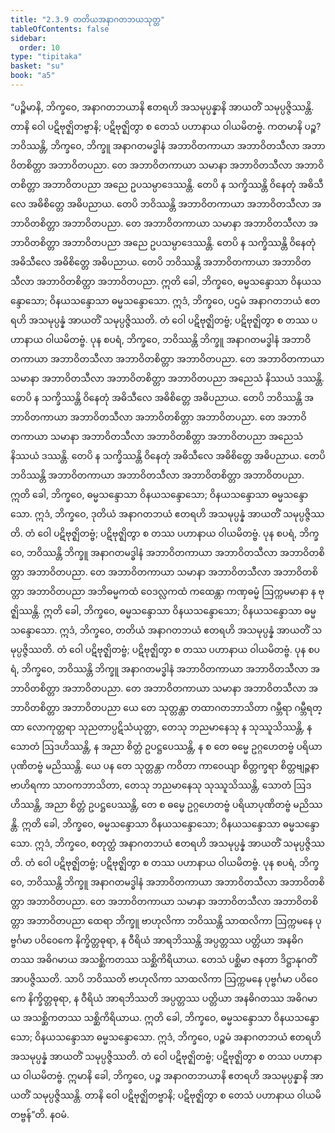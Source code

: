 ```yaml
---
title: "2.3.9 တတိယအနာဂတဘယသုတ္တ"
tableOfContents: false
sidebar:
  order: 10
type: "tipitaka"
basket: "su"
book: "a5"
---
```



<DynamicBreadcrumb />

<Division number="79" book="a5">

<Paragraph number="513" book="a5">
“ပဉ္စိမာနိ, ဘိက္ခဝေ, အနာဂတဘယာနိ ဧတရဟိ အသမုပ္ပန္နာနိ အာယတိံ သမုပ္ပဇ္ဇိဿန္တိ. တာနိ ဝေါ ပဋိဗုဇ္ဈိတဗ္ဗာနိ; ပဋိဗုဇ္ဈိတွာ စ တေသံ ပဟာနာယ ဝါယမိတဗ္ဗံ.
</Paragraph>

<Paragraph number="514" book="a5">
ကတမာနိ ပဉ္စ? ဘဝိဿန္တိ, ဘိက္ခဝေ, ဘိက္ခူ အနာဂတမဒ္ဓါနံ အဘာဝိတကာယာ အဘာဝိတသီလာ အဘာဝိတစိတ္တာ အဘာဝိတပညာ. တေ အဘာဝိတကာယာ သမာနာ အဘာဝိတသီလာ အဘာဝိတစိတ္တာ အဘာဝိတပညာ အညေ ဥပသမ္ပာဒေဿန္တိ. တေပိ န သက္ခိဿန္တိ ဝိနေတုံ အဓိသီလေ အဓိစိတ္တေ အဓိပညာယ. တေပိ ဘဝိဿန္တိ အဘာဝိတကာယာ အဘာဝိတသီလာ အဘာဝိတစိတ္တာ အဘာဝိတပညာ. တေ အဘာဝိတကာယာ သမာနာ အဘာဝိတသီလာ အဘာဝိတစိတ္တာ အဘာဝိတပညာ အညေ ဥပသမ္ပာဒေဿန္တိ. တေပိ န သက္ခိဿန္တိ ဝိနေတုံ အဓိသီလေ အဓိစိတ္တေ အဓိပညာယ. တေပိ ဘဝိဿန္တိ အဘာဝိတကာယာ အဘာဝိတသီလာ အဘာဝိတစိတ္တာ အဘာဝိတပညာ. ဣတိ ခေါ, ဘိက္ခဝေ, ဓမ္မသန္ဒောသာ ဝိနယသန္ဒောသော; ဝိနယသန္ဒောသာ ဓမ္မသန္ဒောသော. ဣဒံ, ဘိက္ခဝေ, ပဌမံ အနာဂတဘယံ ဧတရဟိ အသမုပ္ပန္နံ အာယတိံ သမုပ္ပဇ္ဇိဿတိ. တံ ဝေါ ပဋိဗုဇ္ဈိတဗ္ဗံ; ပဋိဗုဇ္ဈိတွာ စ တဿ ပဟာနာယ ဝါယမိတဗ္ဗံ.
</Paragraph>

<Paragraph number="515" book="a5">
ပုန စပရံ, ဘိက္ခဝေ, ဘဝိဿန္တိ ဘိက္ခူ အနာဂတမဒ္ဓါနံ အဘာဝိတကာယာ အဘာဝိတသီလာ အဘာဝိတစိတ္တာ အဘာဝိတပညာ. တေ အဘာဝိတကာယာ သမာနာ အဘာဝိတသီလာ အဘာဝိတစိတ္တာ အဘာဝိတပညာ အညေသံ နိဿယံ ဒဿန္တိ. တေပိ န သက္ခိဿန္တိ ဝိနေတုံ အဓိသီလေ အဓိစိတ္တေ အဓိပညာယ. တေပိ ဘဝိဿန္တိ အဘာဝိတကာယာ အဘာဝိတသီလာ အဘာဝိတစိတ္တာ အဘာဝိတပညာ. တေ အဘာဝိတကာယာ သမာနာ အဘာဝိတသီလာ အဘာဝိတစိတ္တာ အဘာဝိတပညာ အညေသံ နိဿယံ ဒဿန္တိ. တေပိ န သက္ခိဿန္တိ ဝိနေတုံ အဓိသီလေ အဓိစိတ္တေ အဓိပညာယ. တေပိ ဘဝိဿန္တိ အဘာဝိတကာယာ အဘာဝိတသီလာ အဘာဝိတစိတ္တာ အဘာဝိတပညာ. ဣတိ ခေါ, ဘိက္ခဝေ, ဓမ္မသန္ဒောသာ ဝိနယသန္ဒောသော; ဝိနယသန္ဒောသာ ဓမ္မသန္ဒောသော. ဣဒံ, ဘိက္ခဝေ, ဒုတိယံ အနာဂတဘယံ ဧတရဟိ အသမုပ္ပန္နံ အာယတိံ သမုပ္ပဇ္ဇိဿတိ. တံ ဝေါ ပဋိဗုဇ္ဈိတဗ္ဗံ; ပဋိဗုဇ္ဈိတွာ စ တဿ ပဟာနာယ ဝါယမိတဗ္ဗံ.
</Paragraph>

<Paragraph number="516" book="a5">
ပုန စပရံ, ဘိက္ခဝေ, ဘဝိဿန္တိ ဘိက္ခူ အနာဂတမဒ္ဓါနံ အဘာဝိတကာယာ အဘာဝိတသီလာ အဘာဝိတစိတ္တာ အဘာဝိတပညာ. တေ အဘာဝိတကာယာ သမာနာ အဘာဝိတသီလာ အဘာဝိတစိတ္တာ အဘာဝိတပညာ အဘိဓမ္မကထံ ဝေဒလ္လကထံ ကထေန္တာ ကဏှဓမ္မံ ဩက္ကမမာနာ န ဗုဇ္ဈိဿန္တိ. ဣတိ ခေါ, ဘိက္ခဝေ, ဓမ္မသန္ဒောသာ ဝိနယသန္ဒောသော; ဝိနယသန္ဒောသာ ဓမ္မသန္ဒောသော. ဣဒံ, ဘိက္ခဝေ, တတိယံ အနာဂတဘယံ ဧတရဟိ အသမုပ္ပန္နံ အာယတိံ သမုပ္ပဇ္ဇိဿတိ. တံ ဝေါ ပဋိဗုဇ္ဈိတဗ္ဗံ; ပဋိဗုဇ္ဈိတွာ စ တဿ ပဟာနာယ ဝါယမိတဗ္ဗံ.
</Paragraph>

<Paragraph number="517" book="a5">
ပုန စပရံ, ဘိက္ခဝေ, ဘဝိဿန္တိ ဘိက္ခူ အနာဂတမဒ္ဓါနံ အဘာဝိတကာယာ အဘာဝိတသီလာ အဘာဝိတစိတ္တာ အဘာဝိတပညာ. တေ အဘာဝိတကာယာ သမာနာ အဘာဝိတသီလာ အဘာဝိတစိတ္တာ အဘာဝိတပညာ ယေ တေ သုတ္တန္တာ တထာဂတဘာသိတာ ဂမ္ဘီရာ ဂမ္ဘီရတ္ထာ လောကုတ္တရာ သုညတာပ္ပဋိသံယုတ္တာ, တေသု ဘညမာနေသု န သုဿူသိဿန္တိ, န သောတံ ဩဒဟိဿန္တိ, န အညာ စိတ္တံ ဥပဋ္ဌပေဿန္တိ, န စ တေ ဓမ္မေ ဥဂ္ဂဟေတဗ္ဗံ ပရိယာပုဏိတဗ္ဗံ မညိဿန္တိ. ယေ ပန တေ သုတ္တန္တာ ကဝိတာ ကာဝေယျာ စိတ္တက္ခရာ စိတ္တဗျဉ္ဇနာ ဗာဟိရကာ သာဝကဘာသိတာ, တေသု ဘညမာနေသု သုဿူသိဿန္တိ, သောတံ ဩဒဟိဿန္တိ, အညာ စိတ္တံ ဥပဋ္ဌပေဿန္တိ, တေ စ ဓမ္မေ ဥဂ္ဂဟေတဗ္ဗံ ပရိယာပုဏိတဗ္ဗံ မညိဿန္တိ. ဣတိ ခေါ, ဘိက္ခဝေ, ဓမ္မသန္ဒောသာ ဝိနယသန္ဒောသော; ဝိနယသန္ဒောသာ ဓမ္မသန္ဒောသော. ဣဒံ, ဘိက္ခဝေ, စတုတ္ထံ အနာဂတဘယံ ဧတရဟိ အသမုပ္ပန္နံ အာယတိံ သမုပ္ပဇ္ဇိဿတိ. တံ ဝေါ ပဋိဗုဇ္ဈိတဗ္ဗံ; ပဋိဗုဇ္ဈိတွာ စ တဿ ပဟာနာယ ဝါယမိတဗ္ဗံ.
</Paragraph>

<Paragraph number="518" book="a5">
ပုန စပရံ, ဘိက္ခဝေ, ဘဝိဿန္တိ ဘိက္ခူ အနာဂတမဒ္ဓါနံ အဘာဝိတကာယာ အဘာဝိတသီလာ အဘာဝိတစိတ္တာ အဘာဝိတပညာ. တေ အဘာဝိတကာယာ သမာနာ အဘာဝိတသီလာ အဘာဝိတစိတ္တာ အဘာဝိတပညာ ထေရာ ဘိက္ခူ ဗာဟုလိကာ ဘဝိဿန္တိ သာထလိကာ ဩက္ကမနေ ပုဗ္ဗင်္ဂမာ ပဝိဝေကေ နိက္ခိတ္တဓုရာ, န ဝီရိယံ အာရဘိဿန္တိ အပ္ပတ္တဿ ပတ္တိယာ အနဓိဂတဿ အဓိဂမာယ အသစ္ဆိကတဿ သစ္ဆိကိရိယာယ. တေသံ ပစ္ဆိမာ ဇနတာ ဒိဋ္ဌာနုဂတိံ အာပဇ္ဇိဿတိ. သာပိ ဘဝိဿတိ ဗာဟုလိကာ သာထလိကာ ဩက္ကမနေ ပုဗ္ဗင်္ဂမာ ပဝိဝေကေ နိက္ခိတ္တဓုရာ, န ဝီရိယံ အာရဘိဿတိ အပ္ပတ္တဿ ပတ္တိယာ အနဓိဂတဿ အဓိဂမာယ အသစ္ဆိကတဿ သစ္ဆိကိရိယာယ. ဣတိ ခေါ, ဘိက္ခဝေ, ဓမ္မသန္ဒောသာ ဝိနယသန္ဒောသော; ဝိနယသန္ဒောသာ ဓမ္မသန္ဒောသော. ဣဒံ, ဘိက္ခဝေ, ပဉ္စမံ အနာဂတဘယံ ဧတရဟိ အသမုပ္ပန္နံ အာယတိံ သမုပ္ပဇ္ဇိဿတိ. တံ ဝေါ ပဋိဗုဇ္ဈိတဗ္ဗံ; ပဋိဗုဇ္ဈိတွာ စ တဿ ပဟာနာယ ဝါယမိတဗ္ဗံ.
</Paragraph>

<Paragraph number="519" book="a5">
ဣမာနိ ခေါ, ဘိက္ခဝေ, ပဉ္စ အနာဂတဘယာနိ ဧတရဟိ အသမုပ္ပန္နာနိ အာယတိံ သမုပ္ပဇ္ဇိဿန္တိ. တာနိ ဝေါ ပဋိဗုဇ္ဈိတဗ္ဗာနိ; ပဋိဗုဇ္ဈိတွာ စ တေသံ ပဟာနာယ ဝါယမိတဗ္ဗန်”တိ.

</Paragraph>
</Division>

<Paragraph number="520" type="center" book="a5">
နဝမံ.
</Paragraph>